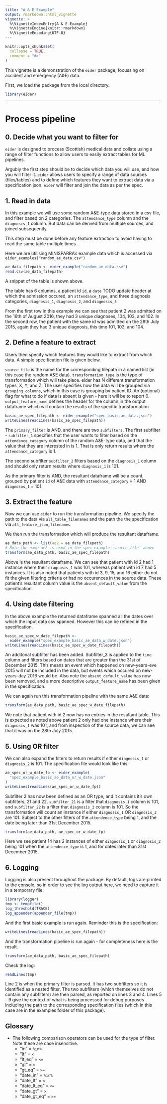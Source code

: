 ```yaml
---
title: "A & E Example"
output: rmarkdown::html_vignette
vignette: >
  %\VignetteIndexEntry{A & E Example}
  %\VignetteEngine{knitr::rmarkdown}
  %\VignetteEncoding{UTF-8}
---
```


```r
knitr::opts_chunk$set(
  collapse = TRUE,
  comment = "#>"
)
```
This vignette is a demonstration of the `eider` package, focussing on accident and emergency (A&E) data.

First, we load the package from the local directory.

```r
library(eider)
```

---------

# Process pipeline
## 0. Decide what you want to filter for
`eider` is designed to process (Scottish) medical data and collate using a range of filter functions to allow users to easily extract tables for ML pipelines. 

Argubly the first step should be to decide which data you will use, and how you will filter it. `eider` allows users to specify a range of data sources (files/tables) and to define which features they want to extract data via a specification json. `eider` will filter and join the data as per the spec.


## 1. Read in data
In this example we will use some random A&E-type data stored in a csv file, and filter based on 2 categories. The `attendance_type` column and the `diagnosis_1` column. But data can be derived from multiple sources, and joined subsequently.

This step must be done before any feature extraction to avoid having to read the same table multiple times.

Here we are utilising MINISPARRA's example data which is accessed via `eider_examples("random_ae_data.csv")`

```r
ae_data_filepath <- eider_example("random_ae_data.csv")
read.csv(ae_data_filepath)
```

A snippet of the table is shown above.

The table has 6 columns, a patient id `id`, a `date` TODO update header at which the admission occured, an `attendance_type`, and three diagnosis categories, `diagnosis_1`, `diagnosis_2`, and `diagnosis_3`

From the first row in this example we can see that patient 2 was admitted on the 16th of August 2016, they had 3 unique diagnoses, 104, 103, and 102. In the second row, the patient with the same id was admitted on the 28th July 2015, again they had 3 unique diagnosis, this time 101, 103, and 104.

## 2. Define a feature to extract
Users then specify which features they would like to extract from which data. A simple specification file is given below.

`source_file` is the name for the corresponding filepath in a named list (in this case the random A&E data). `transformation_type` is the type of transformation which will take place. eider has N different transformation types, X, Y, and Z. 
The user specifies how the data will be grouped via `grouping_columns`, which in this case is grouping by patient ID. An (optional) flag for what to do if data is absent is given - here it will be to report 0. `output_feature_name` defines the header for the column in the output dataframe which will contain the results of the specific transformation

```r
basic_ae_spec_filepath <- eider_example("spec_basic_ae_data.json")
writeLines(readLines(basic_ae_spec_filepath))
```

The `primary_filter` is AND, and there are two `subfilters`. The first subfilter - `subfilter_1` specifies that the user wants to filter based on the `attendance_category` column of the random A&E-type data, and that the value that they are interested in is 1. That is only return results where the `attendance_category` is 1.

The second subfilter `subfilter_2` filters based on the `diagnosis_1` column and should only return results where `diagnosis_1` is 101.

As the primary filter is AND, the resultant dataframe will be a count, grouped by patient `id` of A&E data with `attendance_category` = 1 AND `diagnosos_1` = 101.


## 3. Extract the feature

Now we can use `eider` to run the transformation pipeline. We specify the path to the data via `all_table_filenames` and the path the the specification via `all_feature_json_filenames`.

We then run the transformation which will produce the resultant dataframe.
```r
ae_data_path <- list(ae2 = ae_data_filepath)
# Note the name ae2 is used in the spec example `source_file` above
transform(ae_data_path, basic_ae_spec_filepath)
```


Above is the resultant dataframe. We can see that patient with id 2 had 1 instance where their `diagnosis_1` was 101, whereas patient with id 7 had 5 instances. It is also noted that patients with id 3, 9, 15, and 16 either do not fit the given filtering criteria or had no occurences in the source data. These patient's resultant column value is the `absent_default_value` from the specification.


## 4. Using date filtering
In the above example the returned dataframe spanned all the dates over which the input data csv spanned. However this can be refined in the specification.
```r
basic_ae_spec_w_date_filepath <-
  eider_example("spec_example_basic_ae_data_w_date.json")
writeLines(readLines(basic_ae_spec_w_date_filepath))
```
An additonal subfilter has been added. Subfilter_3 is applied to the `time` column and filters based on dates that are greater than the 31st of December 2015. This means an event which happened on new-years-eve 2015 will not be included in the data, but events which occured on new-years-day 2016 would be.
Also note the `absent_default_value` has now been removed, and a more descriptive `output_feature_name` has been given in the specification.

We can again run this transformation pipeline with the same A&E data:

```r
transform(ae_data_path, basic_ae_spec_w_date_filepath)
```

We note that patient with id 2 now has no entries in the resultant table. This is expected as noted above patient 2 only had one instance where their `diagnosis_1` was 101, and from inspection of the source data, we can see that it was on the 28th July 2015. 

## 5. Using OR filter

We can also expand the filters to return results if either `diagnosis_1` or `diagnosis_2` is 101.
The specification file would look like this:

```r
ae_spec_or_w_date_fp <- eider_example(
  "spec_example_basic_ae_data_or_w_date.json"
)
writeLines(readLines(ae_spec_or_w_date_fp))
```

Subfilter 2 has now been defined as an OR type, and it contains it's own subfilters, 21 and 22. `subfilter_21` is a filter that `diagnosis_1` column is 101, and `subfilter_22` is a filter that `diagnosis_2` column is 101. So the transformation will count an instance if either `diagnosis_1` OR `diagnosis_2` are 101. Subject to the other filters of the `attendence_type` being 1, and the date being later than 31st December 2015.

```r
transform(ae_data_path, ae_spec_or_w_date_fp)
```

Here we see patient 14 has 2 instances of either `diagnosis_1` or `diagnosis_2` being 101 when the `attendence_type` is 1, and for dates later than 31st December 2015.

## 6. Logging

Logging is also present throughout the package.
By default, logs are printed to the console, so in order to see the log output here, we need to capture it in a temporary file:

```r
library(logger)
tmp <- tempfile()
log_threshold(TRACE)
log_appender(appender_file(tmp))
```

And the first basic example is run again. Reminder this is the specification:
```r
writeLines(readLines(basic_ae_spec_filepath))
```

And the transformation pipeline is run again - for completeness here is the result.
```r
transform(ae_data_path, basic_ae_spec_filepath)
```

Check the log:
```r
readLines(tmp)
```

Line 2 is when the primary filter is parsed. It has two subfilters so it is identified as a nested filter. The two subfilters (which themselves do not contain any subfilters) are then parsed, as reported on lines 3 and 4.
Lines 5 - 9 give the context of what is being processed for debug purposes including the path to the corresponding specification files (which in this case are in the examples folder of this package).

## Glossary
* The following comparison operators can be used for the type of filter. Note these are case insensitive.
    + "in" = `%in%`
    + "lt" = `<`
    + "lt_eq" = `<=`
    + "gt" = `>`
    + "gt_eq" = `>=`
    + "date_in" = `%in%`
    + "date_lt" = `<`
    + "date_lt_eq" = `<=`
    + "date_gt" = `>`
    + "date_gt_eq" = `>=`

  

